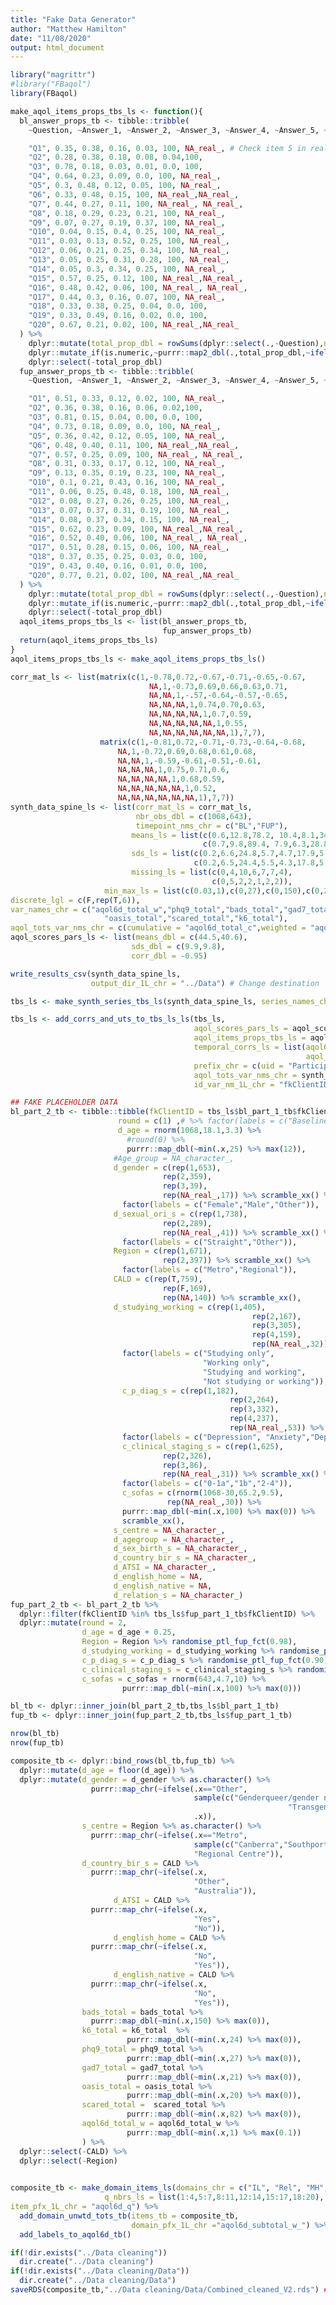 ```yaml
---
title: "Fake Data Generator"
author: "Matthew Hamilton"
date: "11/08/2020"
output: html_document
---
```


```r
library("magrittr")
#library("FBaqol")
library(FBaqol)
```

```r
make_aqol_items_props_tbs_ls <- function(){
  bl_answer_props_tb <- tibble::tribble(
    ~Question, ~Answer_1, ~Answer_2, ~Answer_3, ~Answer_4, ~Answer_5, ~Answer_6,

    "Q1", 0.35, 0.38, 0.16, 0.03, 100, NA_real_, # Check item 5 in real data.
    "Q2", 0.28, 0.38, 0.18, 0.08, 0.04,100,
    "Q3", 0.78, 0.18, 0.03, 0.01, 0.0, 100,
    "Q4", 0.64, 0.23, 0.09, 0.0, 100, NA_real_,
    "Q5", 0.3, 0.48, 0.12, 0.05, 100, NA_real_,
    "Q6", 0.33, 0.48, 0.15, 100, NA_real_,NA_real_,
    "Q7", 0.44, 0.27, 0.11, 100, NA_real_, NA_real_,
    "Q8", 0.18, 0.29, 0.23, 0.21, 100, NA_real_,
    "Q9", 0.07, 0.27, 0.19, 0.37, 100, NA_real_,
    "Q10", 0.04, 0.15, 0.4, 0.25, 100, NA_real_,
    "Q11", 0.03, 0.13, 0.52, 0.25, 100, NA_real_,
    "Q12", 0.06, 0.21, 0.25, 0.34, 100, NA_real_,
    "Q13", 0.05, 0.25, 0.31, 0.28, 100, NA_real_,
    "Q14", 0.05, 0.3, 0.34, 0.25, 100, NA_real_,
    "Q15", 0.57, 0.25, 0.12, 100, NA_real_,NA_real_,
    "Q16", 0.48, 0.42, 0.06, 100, NA_real_, NA_real_,
    "Q17", 0.44, 0.3, 0.16, 0.07, 100, NA_real_,
    "Q18", 0.33, 0.38, 0.25, 0.04, 0.0, 100,
    "Q19", 0.33, 0.49, 0.16, 0.02, 0.0, 100,
    "Q20", 0.67, 0.21, 0.02, 100, NA_real_,NA_real_
  ) %>%
    dplyr::mutate(total_prop_dbl = rowSums(dplyr::select(.,-Question),na.rm = T) -100) %>%
    dplyr::mutate_if(is.numeric,~purrr::map2_dbl(.,total_prop_dbl,~ifelse(.x==100,1-.y,.x))) %>%
    dplyr::select(-total_prop_dbl)
  fup_answer_props_tb <- tibble::tribble(
    ~Question, ~Answer_1, ~Answer_2, ~Answer_3, ~Answer_4, ~Answer_5, ~Answer_6,

    "Q1", 0.51, 0.33, 0.12, 0.02, 100, NA_real_,
    "Q2", 0.36, 0.38, 0.16, 0.06, 0.02,100,
    "Q3", 0.81, 0.15, 0.04, 0.00, 0.0, 100,
    "Q4", 0.73, 0.18, 0.09, 0.0, 100, NA_real_,
    "Q5", 0.36, 0.42, 0.12, 0.05, 100, NA_real_,
    "Q6", 0.48, 0.40, 0.11, 100, NA_real_,NA_real_,
    "Q7", 0.57, 0.25, 0.09, 100, NA_real_, NA_real_,
    "Q8", 0.31, 0.33, 0.17, 0.12, 100, NA_real_,
    "Q9", 0.13, 0.35, 0.19, 0.23, 100, NA_real_,
    "Q10", 0.1, 0.21, 0.43, 0.16, 100, NA_real_,
    "Q11", 0.06, 0.25, 0.48, 0.18, 100, NA_real_,
    "Q12", 0.08, 0.27, 0.26, 0.25, 100, NA_real_,
    "Q13", 0.07, 0.37, 0.31, 0.19, 100, NA_real_,
    "Q14", 0.08, 0.37, 0.34, 0.15, 100, NA_real_,
    "Q15", 0.62, 0.23, 0.09, 100, NA_real_,NA_real_,
    "Q16", 0.52, 0.40, 0.06, 100, NA_real_, NA_real_,
    "Q17", 0.51, 0.28, 0.15, 0.06, 100, NA_real_,
    "Q18", 0.37, 0.35, 0.25, 0.03, 0.0, 100,
    "Q19", 0.43, 0.40, 0.16, 0.01, 0.0, 100,
    "Q20", 0.77, 0.21, 0.02, 100, NA_real_,NA_real_
  ) %>%
    dplyr::mutate(total_prop_dbl = rowSums(dplyr::select(.,-Question),na.rm = T) -100) %>%
    dplyr::mutate_if(is.numeric,~purrr::map2_dbl(.,total_prop_dbl,~ifelse(.x==100,1-.y,.x))) %>%
    dplyr::select(-total_prop_dbl)
  aqol_items_props_tbs_ls <- list(bl_answer_props_tb,
                                  fup_answer_props_tb)
  return(aqol_items_props_tbs_ls)
}
aqol_items_props_tbs_ls <- make_aqol_items_props_tbs_ls()
```

```r
corr_mat_ls <- list(matrix(c(1,-0.78,0.72,-0.67,-0.71,-0.65,-0.67,
                               NA,1,-0.73,0.69,0.66,0.63,0.71,
                               NA,NA,1,-.57,-0.64,-0.57,-0.65,
                               NA,NA,NA,1,0.74,0.70,0.63,
                               NA,NA,NA,NA,1,0.7,0.59,
                               NA,NA,NA,NA,NA,1,0.55,
                               NA,NA,NA,NA,NA,NA,1),7,7),
                    matrix(c(1,-0.81,0.72,-0.71,-0.73,-0.64,-0.68,
                        NA,1,-0.72,0.69,0.68,0.61,0.68,
                        NA,NA,1,-0.59,-0.61,-0.51,-0.61,
                        NA,NA,NA,1,0.75,0.71,0.6,
                        NA,NA,NA,NA,1,0.68,0.59,
                        NA,NA,NA,NA,NA,1,0.52,
                        NA,NA,NA,NA,NA,NA,1),7,7)) 
synth_data_spine_ls <- list(corr_mat_ls = corr_mat_ls,
                            nbr_obs_dbl = c(1068,643),
                            timepoint_nms_chr = c("BL","FUP"),
                           means_ls = list(c(0.6,12.8,78.2, 10.4,8.1,34.2,12.2),
                                           c(0.7,9.8,89.4, 7.9,6.3,28.8,9.8)),
                           sds_ls = list(c(0.2,6.6,24.8,5.7,4.7,17.9,5.8),
                                         c(0.2,6.5,24.4,5.5,4.3,17.8,5.9)),
                           missing_ls = list(c(0,4,10,6,7,7,4),
                                             c(0,5,2,2,1,2,2)),
                     min_max_ls = list(c(0.03,1),c(0,27),c(0,150),c(0,21),c(0,20),c(0,82),c(0,24)),
discrete_lgl = c(F,rep(T,6)),
var_names_chr = c("aqol6d_total_w","phq9_total","bads_total","gad7_total",
                     "oasis_total","scared_total","k6_total"),
aqol_tots_var_nms_chr = c(cumulative = "aqol6d_total_c",weighted = "aqol6d_total_w")) 
aqol_scores_pars_ls <- list(means_dbl = c(44.5,40.6), 
                           sds_dbl = c(9.9,9.8),
                           corr_dbl = -0.95)
```

```r
write_results_csv(synth_data_spine_ls,
                  output_dir_1L_chr = "../Data") # Change destination
```

```r
tbs_ls <- make_synth_series_tbs_ls(synth_data_spine_ls, series_names_chr = c("bl_part_1_tb","fup_part_1_tb"))

```

```r
tbs_ls <- add_corrs_and_uts_to_tbs_ls_ls(tbs_ls,
                                         aqol_scores_pars_ls = aqol_scores_pars_ls,
                                         aqol_items_props_tbs_ls = aqol_items_props_tbs_ls,
                                         temporal_corrs_ls = list(aqol6d_total_w = 0.85,
                                                                  aqol_scores = 0.9), 
                                         prefix_chr = c(uid = "Participant_",aqol_item = "aqol6d_q"),
                                         aqol_tots_var_nms_chr = synth_data_spine_ls$aqol_tots_var_nms_chr,
                                         id_var_nm_1L_chr = "fkClientID")

```


```r
## FAKE PLACEHOLDER DATA
bl_part_2_tb <- tibble::tibble(fkClientID = tbs_ls$bl_part_1_tb$fkClientID,
                        round = c(1) ,# %>% factor(labels = c("Baseline")),
                        d_age = rnorm(1068,18.1,3.3) %>% 
                          #round(0) %>% 
                          purrr::map_dbl(~min(.x,25) %>% max(12)),
                       #Age_group = NA_character_,
                       d_gender = c(rep(1,653),
                                  rep(2,359),
                                  rep(3,39),
                                  rep(NA_real_,17)) %>% scramble_xx() %>%
                         factor(labels = c("Female","Male","Other")),
                       d_sexual_ori_s = c(rep(1,738),
                                  rep(2,289),
                                  rep(NA_real_,41)) %>% scramble_xx() %>%
                         factor(labels = c("Straight","Other")),
                       Region = c(rep(1,671),
                                  rep(2,397)) %>% scramble_xx() %>%
                         factor(labels = c("Metro","Regional")),
                       CALD = c(rep(T,759),
                                  rep(F,169),
                                  rep(NA,140)) %>% scramble_xx(),
                       d_studying_working = c(rep(1,405),
                                                      rep(2,167),
                                                      rep(3,305),
                                                      rep(4,159),
                                                      rep(NA_real_,32)) %>% scramble_xx() %>% 
                         factor(labels = c("Studying only",
                                           "Working only",
                                           "Studying and working",
                                           "Not studying or working")),
                         c_p_diag_s = c(rep(1,182),
                                                 rep(2,264),
                                                 rep(3,332),
                                                 rep(4,237),
                                                 rep(NA_real_,53)) %>% scramble_xx() %>%
                         factor(labels = c("Depression", "Anxiety","Depression and Anxiety", "Other")),
                         c_clinical_staging_s = c(rep(1,625),
                                  rep(2,326),
                                  rep(3,86),
                                  rep(NA_real_,31)) %>% scramble_xx() %>%
                         factor(labels = c("0-1a","1b","2-4")),
                         c_sofas = c(rnorm(1068-30,65.2,9.5),
                                   rep(NA_real_,30)) %>% 
                         purrr::map_dbl(~min(.x,100) %>% max(0)) %>% 
                         scramble_xx(),
                       s_centre = NA_character_, 
                       d_agegroup = NA_character_,  
                       d_sex_birth_s = NA_character_,   
                       d_country_bir_s = NA_character_, 
                       d_ATSI = NA_character_,
                       d_english_home = NA, 
                       d_english_native = NA, 
                       d_relation_s = NA_character_)
fup_part_2_tb <- bl_part_2_tb %>% 
  dplyr::filter(fkClientID %in% tbs_ls$fup_part_1_tb$fkClientID) %>%
  dplyr::mutate(round = 2,
                d_age = d_age + 0.25,
                Region = Region %>% randomise_ptl_fup_fct(0.98),
                d_studying_working = d_studying_working %>% randomise_ptl_fup_fct(0.9),
                c_p_diag_s = c_p_diag_s %>% randomise_ptl_fup_fct(0.90),
                c_clinical_staging_s = c_clinical_staging_s %>% randomise_ptl_fup_fct(0.8),
                c_sofas = c_sofas + rnorm(643,4.7,10) %>% 
                         purrr::map_dbl(~min(.x,100) %>% max(0)))


```

```r
bl_tb <- dplyr::inner_join(bl_part_2_tb,tbs_ls$bl_part_1_tb) 
fup_tb <- dplyr::inner_join(fup_part_2_tb,tbs_ls$fup_part_1_tb)
```
```r
nrow(bl_tb)
nrow(fup_tb)
```

```r
composite_tb <- dplyr::bind_rows(bl_tb,fup_tb) %>%
  dplyr::mutate(d_age = floor(d_age)) %>%
  dplyr::mutate(d_gender = d_gender %>% as.character() %>%
                  purrr::map_chr(~ifelse(.x=="Other",
                                         sample(c("Genderqueer/gender nonconforming/agender",
                                                              "Transgender"),1),
                                         .x)),
                s_centre = Region %>% as.character() %>%
                  purrr::map_chr(~ifelse(.x=="Metro",
                                         sample(c("Canberra","Southport","Knox"),1),
                                         "Regional Centre")),
                d_country_bir_s = CALD %>%
                  purrr::map_chr(~ifelse(.x,
                                         "Other",
                                         "Australia")), 
                       d_ATSI = CALD %>%
                  purrr::map_chr(~ifelse(.x,
                                         "Yes",
                                         "No")),
                       d_english_home = CALD %>%
                  purrr::map_chr(~ifelse(.x,
                                         "No",
                                         "Yes")), 
                       d_english_native = CALD %>%
                  purrr::map_chr(~ifelse(.x,
                                         "No",
                                         "Yes")),
                bads_total = bads_total %>% 
                  purrr::map_dbl(~min(.x,150) %>% max(0)),
                k6_total = k6_total  %>%
                          purrr::map_dbl(~min(.x,24) %>% max(0)),
                phq9_total = phq9_total %>%
                          purrr::map_dbl(~min(.x,27) %>% max(0)),
                gad7_total = gad7_total %>%
                          purrr::map_dbl(~min(.x,21) %>% max(0)),
                oasis_total = oasis_total %>%
                          purrr::map_dbl(~min(.x,20) %>% max(0)),
                scared_total =  scared_total %>%
                          purrr::map_dbl(~min(.x,82) %>% max(0)),
                aqol6d_total_w = aqol6d_total_w %>%
                          purrr::map_dbl(~min(.x,1) %>% max(0.1))
                ) %>%
  dplyr::select(-CALD) %>%
  dplyr::select(-Region)
    
```

```r
composite_tb <- make_domain_items_ls(domains_chr = c("IL", "Rel", "MH", "Coping","Pain", "Sense"),
                     q_nbrs_ls = list(1:4,5:7,8:11,12:14,15:17,18:20),
item_pfx_1L_chr = "aqol6d_q") %>%
  add_domain_unwtd_tots_tb(items_tb = composite_tb,
                           domain_pfx_1L_chr ="aqol6d_subtotal_w_") %>%
  add_labels_to_aqol6d_tb()


```

```r
if(!dir.exists("../Data cleaning"))
  dir.create("../Data cleaning")
if(!dir.exists("../Data cleaning/Data"))
  dir.create("../Data cleaning/Data")
saveRDS(composite_tb,"../Data cleaning/Data/Combined_cleaned_V2.rds") ## NEED TO CHANGE THIS BEFORE HANDING OVER
```
